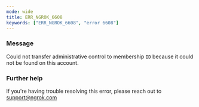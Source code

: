```yaml
---
mode: wide
title: ERR_NGROK_6608
keywords: ["ERR_NGROK_6608", "error 6608"]
---
```



### Message

Could not transfer administrative control to membership `ID` because it could not be found on this account.

<ErrorDetails />

### Further help

If you're having trouble resolving this error, please reach out to [support@ngrok.com](mailto:support@ngrok.com?subject=Help%20with%20ERR_NGROK_6608)
